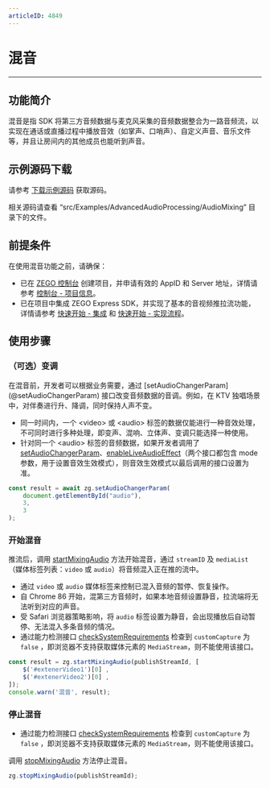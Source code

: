 ```yaml
---
articleID: 4849
---
```

# 混音

- - -

## 功能简介

混音是指 SDK 将第三方音频数据与麦克风采集的音频数据整合为一路音频流，以实现在通话或直播过程中播放音效（如掌声、口哨声）、自定义声音、音乐文件等，并且让房间内的其他成员也能听到声音。

## 示例源码下载

请参考 [下载示例源码](/real-time-video-web/quick-start/run-example-code) 获取源码。

相关源码请查看 “src/Examples/AdvancedAudioProcessing/AudioMixing” 目录下的文件。

## 前提条件

在使用混音功能之前，请确保：

- 已在 [ZEGO 控制台](https://console.zego.im) 创建项目，并申请有效的 AppID 和 Server 地址，详情请参考 [控制台 - 项目信息](/console/project-info)。
- 已在项目中集成 ZEGO Express SDK，并实现了基本的音视频推拉流功能，详情请参考 [快速开始 - 集成](!ExpressVideoSDK-Integration/SDK_Integration) 和 [快速开始 - 实现流程](!ExpressVideoSDK-Integration/Solution_Implementation)。


## 使用步骤

### （可选）变调

<Accordion title="开始混音前，开发者可以根据需要，选择是否对媒体标签的音频进行变调" defaultOpen="false">
在混音前，开发者可以根据业务需要，通过 [setAudioChangerParam](@setAudioChangerParam) 接口改变音频数据的音调。例如，在 KTV 独唱场景中，对伴奏进行升、降调，同时保持人声不变。

<Warning title="注意">


- 同一时间内，一个 \<video> 或 \<audio> 标签的数据仅能进行一种音效处理，不可同时进行多种处理，即变声、混响、立体声、变调只能选择一种使用。
- 针对同一个 \<audio> 标签的音频数据，如果开发者调用了 [setAudioChangerParam](@setAudioChangerParam)、[enableLiveAudioEffect](@enableLiveAudioEffect)（两个接口都包含 mode 参数，用于设置音效生效模式），则音效生效模式以最后调用的接口设置为准。

</Warning>



```js
const result = await zg.setAudioChangerParam(
    document.getElementById("audio"),
    3,
    3
);
```
</Accordion>


### 开始混音

推流后，调用 [startMixingAudio](https://doc-zh.zego.im/article/api?doc=Express_Video_SDK_API~javascript_web~class~ZegoExpressEngine#start-mixing-audio) 方法开始混音，通过 `streamID` 及 `mediaList`（媒体标签列表：`video` 或 `audio`）将音频混入正在推的流中。

<Warning title="注意">


- 通过 `video` 或 `audio` 媒体标签来控制已混入音频的暂停、恢复操作。
- 自 Chrome 86 开始，混第三方音频时，如果本地音频设置静音，拉流端将无法听到对应的声音。
- 受 Safari 浏览器策略影响，将 `audio` 标签设置为静音，会出现播放后自动暂停、无法混入多条音频的情况。
- 通过能力检测接口 [checkSystemRequirements](@checkSystemRequirements) 检查到 `customCapture` 为 `false` ，即浏览器不支持获取媒体元素的 `MediaStream`，则不能使用该接口。

</Warning>



```javascript
const result = zg.startMixingAudio(publishStreamId, [
    $('#extenerVideo1')[0] ,
    $('#extenerVideo2')[0] ,
]);
console.warn('混音', result);
```

### 停止混音

<Warning title="注意">


- 通过能力检测接口 [checkSystemRequirements](@checkSystemRequirements) 检查到 `customCapture` 为 `false` ，即浏览器不支持获取媒体元素的 `MediaStream`，则不能使用该接口。

</Warning>



调用 [stopMixingAudio](https://doc-zh.zego.im/article/api?doc=Express_Video_SDK_API~javascript_web~class~ZegoExpressEngine#stop-mixing-audio) 方法停止混音。

```javascript
zg.stopMixingAudio(publishStreamId);
```
